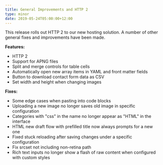 ```yaml
---
title: General Improvements and HTTP 2
type: minor
date: 2019-05-24T05:00:00+12:00
---
```


This release rolls out HTTP 2 to our new hosting solution. A number of other general fixes and improvements have been made.

**Features:**

* HTTP 2
* Support for APNG files
* Split and merge controls for table cells
* Automatically open new array items in YAML and front matter fields
* Button to download contact form data as CSV
* Set width and height when changing images

**Fixes:**

* Some edge cases when pasting into code blocks
* Uploading a new image no longer saves old image in specific configuration
* Categories with "css" in the name no longer appear as "HTML" in the interface
* HTML new draft flow with prefilled title now always prompts for a new one
* Fixed stuck reloading after saving changes under a specific configuration
* Fix srcset not including non-retina path
* Rich text inputs no longer show a flash of raw content when configured with custom styles